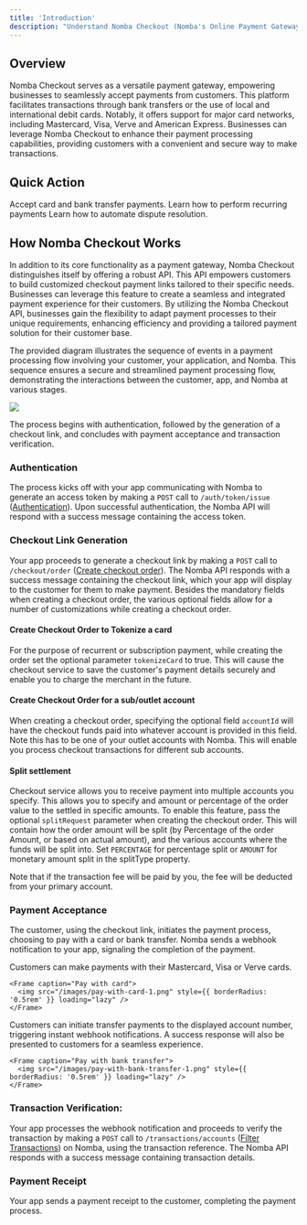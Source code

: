 ```yaml
---
title: 'Introduction'
description: "Understand Nomba Checkout (Nomba's Online Payment Gateway)"
---
```


## Overview

Nomba Checkout serves as a versatile payment gateway, empowering businesses to seamlessly accept payments from customers. This platform facilitates transactions through bank transfers or the use of local and international debit cards. Notably, it offers support for major card networks, including Mastercard, Visa, Verve and American Express. Businesses can leverage Nomba Checkout to enhance their payment processing capabilities, providing customers with a convenient and secure way to make transactions.

## Quick Action
<CardGroup cols={3}>
  <Card
    title="Create a checkout order"
    icon="cart-shopping"
    href="/products/checkout/create-checkout-order"
  >
    Accept card and bank transfer payments.
  </Card>
  <Card
    title="Perform recurring payments"
    icon="credit-card"
    href="/products/checkout/charge-tokenized-cards"
  >
    Learn how to perform recurring payments
  </Card>
  <Card
    title="Manage disputes"
    icon="comment-dollar"
    href="/products/checkout/dispute-management"
  >
    Learn how to automate dispute resolution.
  </Card>
</CardGroup>

## How Nomba Checkout Works
In addition to its core functionality as a payment gateway, Nomba Checkout distinguishes itself by offering a robust API. This API empowers customers to build customized checkout payment links tailored to their specific needs. Businesses can leverage this feature to create a seamless and integrated payment experience for their customers. By utilizing the Nomba Checkout API, businesses gain the flexibility to adapt payment processes to their unique requirements, enhancing efficiency and providing a tailored payment solution for their customer base.

The provided diagram illustrates the sequence of events in a payment processing flow involving your customer, your application, and Nomba. This sequence ensures a secure and streamlined payment processing flow, demonstrating the interactions between the customer, app, and Nomba at various stages.

<Frame caption="Nomba Checkout flow">
  <img src="/images/checkout-1.png" style={{ borderRadius: '0.5rem' }} loading="lazy" />
</Frame>

The process begins with authentication, followed by the generation of a checkout link, and concludes with payment acceptance and transaction verification. 

### Authentication
The process kicks off with your app communicating with Nomba to generate an access token by making a `POST` call to `/auth/token/issue` ([Authentication](/nomba-api-reference/authenticate/obtain-access-token)). Upon successful authentication, the Nomba API will respond with a success message containing the access token.

### Checkout Link Generation
Your app proceeds to generate a checkout link by making a `POST` call to `/checkout/order` ([Create checkout order](/nomba-api-reference/online-checkout/create-an-online-checkout-order)). The Nomba API responds with a success message containing the checkout link, which your app will display to the customer for them to make payment.
Besides the mandatory fields when creating a checkout order, the various optional fields allow for a number of customizations while creating a checkout order.

#### Create Checkout Order to Tokenize a card
For the purpose of recurrent or subscription payment, while creating the order set the optional parameter `tokenizeCard` to true. This will cause the
checkout service to save the customer's payment details securely and enable you to charge the merchant in the future.

#### Create Checkout Order for a sub/outlet account
When creating a checkout order, specifying the optional field `accountId` will have the checkout funds paid into whatever account is provided in this field.
Note this has to be one of your outlet accounts with Nomba. This will enable you process checkout transactions for different sub accounts.

#### Split settlement
Checkout service allows you to receive payment into multiple accounts you specify. This allows you to specify and amount or percentage of the order value to the settled in specific amounts.
To enable this feature, pass the optional `splitRequest` parameter when creating the checkout order. This will contain how the order amount will be split (by Percentage of the order Amount, or based on actual amount), and the various accounts where the funds will be split into.
Set `PERCENTAGE` for percentage split or `AMOUNT` for monetary amount split in the splitType property.

<Note>
Note that if the transaction fee will be paid by you, the fee will be deducted from your primary account.
</Note>


### Payment Acceptance
The customer, using the checkout link, initiates the payment process, choosing to pay with a card or bank transfer.
Nomba sends a webhook notification to your app, signaling the completion of the payment.

<Steps titleSize="p">
  <Step title="Pay with Card">
    Customers can make payments with their Mastercard, Visa or Verve cards.

    <Frame caption="Pay with card">
      <img src="/images/pay-with-card-1.png" style={{ borderRadius: '0.5rem' }} loading="lazy" />
    </Frame>

  </Step>
  <Step title="Pay with Bank Transfer">
    Customers can initiate transfer payments to the displayed account number, triggering instant webhook notifications. A success response will also be presented to customers for a seamless experience.

    <Frame caption="Pay with bank transfer">
      <img src="/images/pay-with-bank-transfer-1.png" style={{ borderRadius: '0.5rem' }} loading="lazy" />
    </Frame>
  </Step>
</Steps>

### Transaction Verification:
Your app processes the webhook notification and proceeds to verify the transaction by making a `POST` call to `/transactions/accounts` ([Filter Transactions](/nomba-api-reference/transactions/filter-account-transactions)) on Nomba, using the transaction reference. The Nomba API responds with a success message containing transaction details.

### Payment Receipt
Your app sends a payment receipt to the customer, completing the payment process.
